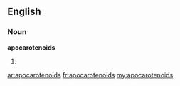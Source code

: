 ==English==

===Noun===
'''apocarotenoids'''

# {{plural of|[[apocarotenoid]]}}

[[ar:apocarotenoids]]
[[fr:apocarotenoids]]
[[my:apocarotenoids]]